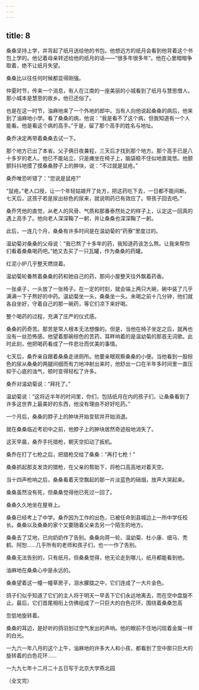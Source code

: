 ```yaml
---
---
---
```

title: 8
---



桑桑坚持上学，并背起了纸月送给他的书包。他想远方的纸月会看到他背着这个书包上学的。他记着母亲转述给他的纸月的话——“很多年很多年”。他在心里暗暗争取着，绝不让纸月失望。

桑桑比以往任何时候都显得刚强。

仲夏时节，传来一个消息，有人在江南的一座美丽的小城看到了纸月与慧思僧人。那小城本是慧思的故乡。他已还俗了。

也是在这一时节，油麻地来了一个外地的郎中。当有人向他说起桑桑的病后，他来到了油麻地小学。看了桑桑的病，他说：“我是看不了这个病，但我知道有一个人能看。他是看这个病的高手。”于是，留了那个高手的姓名与地址。

桑乔决定再带着桑桑去试一下。

那个地方已出了本省。父子俩日夜兼程，三天后才找到那个地方。那个高手已是八十多岁的老人。他已不能站立，只是瘫坐在椅子上，脑袋稳不住似地直晃悠。他颤颤抖抖地摸了摸桑桑脖子上的肿块，说：“不过就是鼠疮。”

桑乔唯恐听错了：“您说是鼠疮?”

“鼠疮。”老人口授，让一个年轻姑娘开了处方，把这药吃下去，一日都不能间断。七天后，这孩子若是尿出棕色的尿来，就说明药已有效应了。带孩子回去吧。”

桑乔凭他的直觉，从老人的风骨、气质和那番泰然处之的样子上，认定这一回真的遇上高手了。他向老人深深鞠了一躬，并让桑桑也深深鞠了一躬。

此后，一连几个月，桑桑有许多时间是在温幼菊的“药寮”里度过的。

温幼菊对桑桑的父母说：“我已熬了十多年的药，我知道药该怎么熬。让我来帮你们看着桑桑喝药吧。”她又去买了一只瓦罐，作为桑桑的药罐。

红泥小炉几乎整天燃烧着。

温幼菊轮番熬着桑桑的药和她自己的药，那间小屋整天往外飘着药香。

一张桌子，一头放了一张椅子。在一定的时刻，就会端上两只大碗，碗中装了几乎满满一下子熬好的中药。温幼菊坐一头，桑桑坐一头。未喝之前十几分钟，他们就各自坐好，守着自己的那一碗药，等它们凉下来好喝。

整个喝药的过程，充满了庄严的仪式感。

桑桑的药奇苦。那苦是常人根本无法想像的。但是，当他在椅子坐定之后，就再也没有一丝恐怖感。他望着那碗棕色的苦药，耳畔响着的是温幼菊的那首无词歌。此时此刻，他把喝药看成了一件悲壮而优美的事情。

七天后，桑乔亲自跟着桑桑走进厕所。他要亲眼观察桑桑的小便。当他看到一股棕色的尿从桑桑的两腿间细而有力地冲射出来时，他舒出一口在半年多时间里一直压抑于心底的浊气，顿时变得轻松了许多。

桑乔对温幼菊说：“拜托了。”

温幼菊说：“这将近半年的时间里，你们，包括纸月在内的孩子们，让桑桑看到了许多这世界上最美好的东西，他没有理由不好好吃药。”

一个月后，桑桑的脖子上的肿块开始变软并开始消退。

就在桑桑临近考初中之前，他脖子上的肿块居然奇迹般地消失了。

这天早晨，桑乔手托猎枪，朝天空扣动了扳机。

桑乔在打了七枪之后，把猎枪交给了桑桑：“再打七枪！”

桑桑抓起那支发烫的猎枪，在父亲的帮助下，将枪口高高地对着天空。

当十四声枪响之后，桑桑看着天空飘起的那一片淡蓝色的硝烟，放声大哭起来。

桑桑虽然没有死，但桑桑觉得他已死过一回了。



桑桑久久地坐在屋脊上。

桑桑已经考上了中学。桑乔因为工作的出色，已被任命到县城边上一所中学任校长。桑桑以及桑桑的家个又要随着父亲去另一个陌生的地方。

桑桑去了艾地，已向奶奶作了告别。桑桑向蒋一轮、温幼菊、杜小康、细马、秃鹤、阿恕……几乎所有的老师和孩子们，也一一作了告别。

桑桑无法告别的，只有纸月。但桑桑觉得，他无论走到哪儿，纸月都能看到他。

油麻地在桑桑心中是永远的。

桑桑望着这一幢一幢草房子，泪水朦胧之中，它们连成了一大片金色。

鸽子们似乎知道了它们的主人将于明天一早丢下它们永远地离去，而在空中盘旋不止。最后，它们首尾相衔上仿佛组成了一只巨大的白色花环，围绕着桑桑忽高

忽低地旋转着。

桑桑的耳边，是好听的鸽羽划过空气发出的声响。他的眼前不住地闪现着金属一样的白光。

一九六一年八月的这个上午，油麻地的许多大人和小孩，都看到了空中那只巨大的旋转着的白色花环……



一九九七年十二月二十五日写于北京大学燕北园



（全文完）